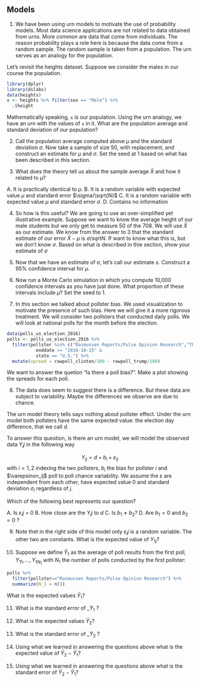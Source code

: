 ## Models

1. We have been using urn models to motivate the use of probability models. Most data science applications are not related to data obtained from urns. More common are data that come from individuals. The reason probability plays a role here is because the data come from a random sample. The random sample is taken from a population. The urn serves as an analogy for the population. 

Let's revisit the heights dataset. Suppose we consider the males in our course the population.

```r
library(dplyr)
library(dslabs)
data(heights)
x <- heights %>% filter(sex == "Male") %>%
  .$height
```

Mathematically speaking, `x` is our population. Using the urn analogy, we have an urn with the values of  `x` in it. What are the population average and standard deviation of our population?


2.  Call the population average computed above $\mu$ and the standard deviation $\sigma$. Now take a sample of size 50, with replacement, and construct an estimate for $\mu$ and $\sigma$. Set the seed at 1 based on what has been described in this section.


3. What does the theory tell us about the sample average $\bar{X}$ and how it related to $\mu$? 

  A. It is practically identical to $\mu$.
  B. It is a random variable with expected value $\mu$ and standard error $\sigma/\sqrt{N}$
  C. It is a random variable with expected value $\mu$ and standard error $\sigma$.
  D. Contains no information
  
  
4. So how is this useful? We are going to use an over-simplified yet illustrative example. Suppose we want to know the average height of our male students but we only get to measure 50 of the 708. We will use $\bar{X}$ as our estimate. We know from the answer to 3 that the standard estimate of our error $\bar{X}-\mu$ is $\sigma/sqrt{N}$. If want to know what this is, but we don't know $\sigma$. Based on what is described in thie section, show your estimate of $\sigma$


5. Now that we have an estimate of $\sigma$, let's call our estimate $s$. Construct a 95% confidence interval for $\mu$.



6. Now run a Monte Carlo simulation in which you 
compute 10,000 confidence intervals as you have just done. What proportion of these intervals include $\mu$? Set the seed to 1.


7. In this section we talked about pollster bias. We used visualization to motivate the presence of such bias. Here we will give it a more rigorous treatment. We will consider two pollsters that conducted daily polls. We will look at national polls for the month before the election. 

```r
data(polls_us_election_2016)
polls <- polls_us_election_2016 %>% 
  filter(pollster %in% c("Rasmussen Reports/Pulse Opinion Research","The Times-Picayune/Lucid") &
           enddate >= "2016-10-15" &
           state == "U.S.") %>% 
  mutate(spread = rawpoll_clinton/100 - rawpoll_trump/100) 
```

We want to answer the quetion "Is there a poll bias?". Make a plot showing the spreads for each poll.



8. The data does seem to suggest there is a difference. But these
data are subject to variability. Maybe the differences we observe are due to chance. 

  The urn model theory tells says nothing about pollster effect. Under the urn model both pollsters have the same expected value: the election day difference, that we call $d$. 
  
  To answer this question, is there an urn model, we will model the observed data $Y_ij$ in the following way

$$
Y_{ij} = d + b_i + \varepsilon_{ij}
$$
with $i=1,2$ indexing the two pollsters, $b_i$ the bias for pollster $i$ and $\varepsinon_ij$ poll to poll chance variability. We assume the $\varepsilon$ are independent from each other, have expected value $0$ and standard deviation $\sigma_i$ regardless of $j$. 

Which of the following best represents our question?

  A. Is $\varepsilon_ij$ = 0
  B. How close are the $Y_ij$ to $d$
  C. Is $b_1 \neq b_2$?
  D. Are $b_1 = 0$ and $b_2 = 0$ ?
  
9. Note thet in the right side of this model only $\varepsilon_ij$ is a random variable. The other two are constants. What is the expected value of $Y_{1j}$?


10. Suppose we define $\bar{Y}_1$ as the average of poll results from the first poll, $Y_{11},\dots,Y_{1N_1}$ with $N_1$ the number of polls conducted by the first pollster:

```r
polls %>% 
  filter(pollster=="Rasmussen Reports/Pulse Opinion Research") %>% 
  summarize(N_1 = n())
```

What is the expected values $\bar{Y}_1$?


11. What is the standard error of $\bar_{Y}_1$ ?


12. What is the expected values $\bar{Y}_2$?


13. What is the standard error of $\bar_{Y}_2$ ?


14. Using what we learned in answering the questions above what is the expected value of $\bar{Y}_{2} - \bar{Y}_1$?


15. Using what we learned in answering the questions above what is the standard error of $\bar{Y}_{2} - \bar{Y}_1$?

